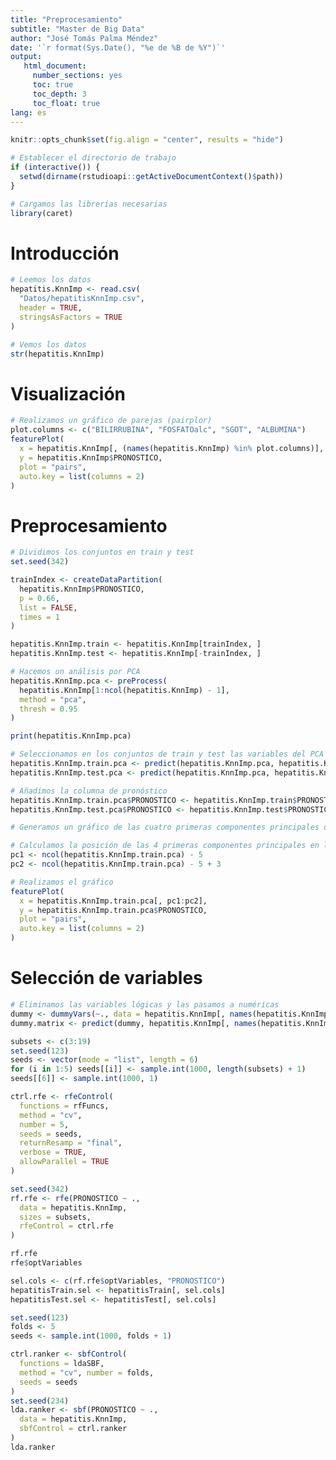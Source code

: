 ```yaml
---
title: "Preprocesamiento"
subtitle: "Master de Big Data"
author: "José Tomás Palma Méndez"
date: '`r format(Sys.Date(), "%e de %B de %Y")`'
output:
   html_document:
     number_sections: yes
     toc: true
     toc_depth: 3
     toc_float: true
lang: es
---
```


```r
knitr::opts_chunk$set(fig.align = "center", results = "hide")

# Establecer el directorio de trabajo
if (interactive()) {
  setwd(dirname(rstudioapi::getActiveDocumentContext()$path))
}

# Cargamos las librerías necesarias
library(caret)
```

# Introducción

```r
# Leemos los datos
hepatitis.KnnImp <- read.csv(
  "Datos/hepatitisKnnImp.csv",
  header = TRUE,
  stringsAsFactors = TRUE
)

# Vemos los datos
str(hepatitis.KnnImp)
```


# Visualización 

```r
# Realizamos un gráfico de parejas (pairplor)
plot.columns <- c("BILIRRUBINA", "FOSFATOalc", "SGOT", "ALBUMINA")
featurePlot(
  x = hepatitis.KnnImp[, (names(hepatitis.KnnImp) %in% plot.columns)],
  y = hepatitis.KnnImp$PRONOSTICO,
  plot = "pairs",
  auto.key = list(columns = 2)
)
```


# Preprocesamiento

```r
# Dividimos los conjuntos en train y test
set.seed(342)

trainIndex <- createDataPartition(
  hepatitis.KnnImp$PRONOSTICO,
  p = 0.66,
  list = FALSE,
  times = 1
)

hepatitis.KnnImp.train <- hepatitis.KnnImp[trainIndex, ]
hepatitis.KnnImp.test <- hepatitis.KnnImp[-trainIndex, ]
```

```r
# Hacemos un análisis por PCA
hepatitis.KnnImp.pca <- preProcess(
  hepatitis.KnnImp[1:ncol(hepatitis.KnnImp) - 1],
  method = "pca",
  thresh = 0.95
)

print(hepatitis.KnnImp.pca)

# Seleccionamos en los conjuntos de train y test las variables del PCA
hepatitis.KnnImp.train.pca <- predict(hepatitis.KnnImp.pca, hepatitis.KnnImp.train)
hepatitis.KnnImp.test.pca <- predict(hepatitis.KnnImp.pca, hepatitis.KnnImp.test)

# Añadimos la columna de pronóstico
hepatitis.KnnImp.train.pca$PRONOSTICO <- hepatitis.KnnImp.train$PRONOSTICO
hepatitis.KnnImp.test.pca$PRONOSTICO <- hepatitis.KnnImp.test$PRONOSTICO
```

```r
# Generamos un gráfico de las cuatro primeras componentes principales del conjunto train

# Calculamos la posición de las 4 primeras componentes principales en las columnas
pc1 <- ncol(hepatitis.KnnImp.train.pca) - 5
pc2 <- ncol(hepatitis.KnnImp.train.pca) - 5 + 3

# Realizamos el gráfico
featurePlot(
  x = hepatitis.KnnImp.train.pca[, pc1:pc2],
  y = hepatitis.KnnImp.train.pca$PRONOSTICO,
  plot = "pairs",
  auto.key = list(columns = 2)
)
```

# Selección de variables

```r
# Eliminamos las variables lógicas y las pasamos a numéricas
dummy <- dummyVars(~., data = hepatitis.KnnImp[, names(hepatitis.KnnImp) != "PRONOSTICO"], fullRank = TRUE)
dummy.matrix <- predict(dummy, hepatitis.KnnImp[, names(hepatitis.KnnImp) != "PRONOSTICO"])
```

```r
subsets <- c(3:19)
set.seed(123)
seeds <- vector(mode = "list", length = 6)
for (i in 1:5) seeds[[i]] <- sample.int(1000, length(subsets) + 1)
seeds[[6]] <- sample.int(1000, 1)

ctrl.rfe <- rfeControl(
  functions = rfFuncs,
  method = "cv",
  number = 5,
  seeds = seeds,
  returnResamp = "final",
  verbose = TRUE,
  allowParallel = TRUE
)

set.seed(342)
rf.rfe <- rfe(PRONOSTICO ~ .,
  data = hepatitis.KnnImp,
  sizes = subsets,
  rfeControl = ctrl.rfe
)

rf.rfe
rfe$optVariables

sel.cols <- c(rf.rfe$optVariables, "PRONOSTICO")
hepatitisTrain.sel <- hepatitisTrain[, sel.cols]
hepatitisTest.sel <- hepatitisTest[, sel.cols]
```

```r
set.seed(123)
folds <- 5
seeds <- sample.int(1000, folds + 1)

ctrl.ranker <- sbfControl(
  functions = ldaSBF,
  method = "cv", number = folds,
  seeds = seeds
)
set.seed(234)
lda.ranker <- sbf(PRONOSTICO ~ .,
  data = hepatitis.KnnImp,
  sbfControl = ctrl.ranker
)
lda.ranker
```